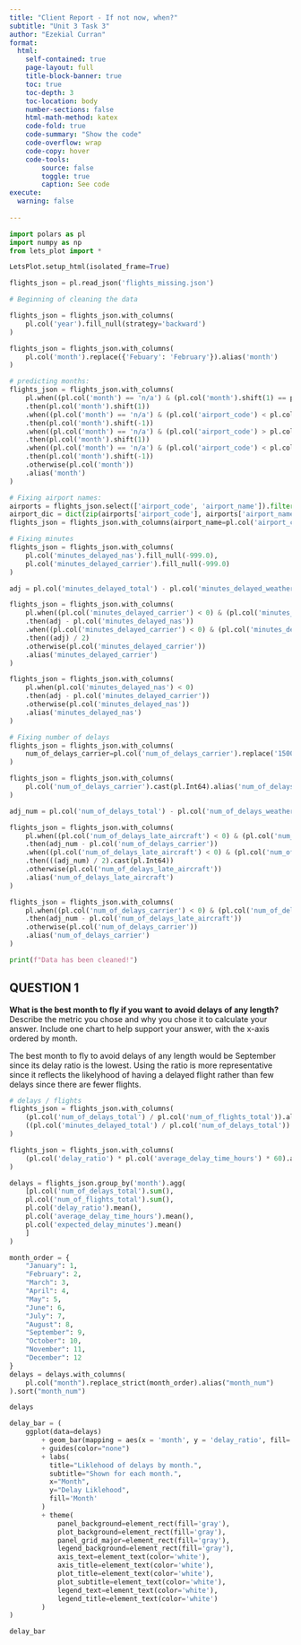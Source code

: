 ```yaml
---
title: "Client Report - If not now, when?"
subtitle: "Unit 3 Task 3"
author: "Ezekial Curran"
format:
  html:
    self-contained: true
    page-layout: full
    title-block-banner: true
    toc: true
    toc-depth: 3
    toc-location: body
    number-sections: false
    html-math-method: katex
    code-fold: true
    code-summary: "Show the code"
    code-overflow: wrap
    code-copy: hover
    code-tools:
        source: false
        toggle: true
        caption: See code
execute: 
  warning: false
    
---
```


```python
import polars as pl
import numpy as np
from lets_plot import *

LetsPlot.setup_html(isolated_frame=True)
```


```python
flights_json = pl.read_json('flights_missing.json')
```


```python
# Beginning of cleaning the data

flights_json = flights_json.with_columns(
    pl.col('year').fill_null(strategy='backward')
)

flights_json = flights_json.with_columns(
    pl.col('month').replace({'Febuary': 'February'}).alias('month')
)

# predicting months:
flights_json = flights_json.with_columns(
    pl.when((pl.col('month') == 'n/a') & (pl.col('month').shift(1) == pl.col('month').shift(-1)) & (pl.col('month').shift(1) != 'n/a'))
    .then(pl.col('month').shift(1))
    .when((pl.col('month') == 'n/a') & (pl.col('airport_code') < pl.col('airport_code').shift(1)) & (pl.col('month').shift(-1) != 'n/a'))
    .then(pl.col('month').shift(-1))
    .when((pl.col('month') == 'n/a') & (pl.col('airport_code') > pl.col('airport_code').shift(1)) & (pl.col('month').shift(1) != 'n/a'))
    .then(pl.col('month').shift(1))
    .when((pl.col('month') == 'n/a') & (pl.col('airport_code') < pl.col('airport_code').shift(-1)) & (pl.col('month').shift(-1) != 'n/a'))
    .then(pl.col('month').shift(-1))
    .otherwise(pl.col('month'))
    .alias('month')
)

# Fixing airport names:
airports = flights_json.select(['airport_code', 'airport_name']).filter((pl.col('airport_name') != "")).unique().sort(by='airport_code', descending=False)
airport_dic = dict(zip(airports['airport_code'], airports['airport_name']))
flights_json = flights_json.with_columns(airport_name=pl.col('airport_code').replace(airport_dic))

# Fixing minutes
flights_json = flights_json.with_columns(
    pl.col('minutes_delayed_nas').fill_null(-999.0),
    pl.col('minutes_delayed_carrier').fill_null(-999.0)
)

adj = pl.col('minutes_delayed_total') - pl.col('minutes_delayed_weather') - pl.col('minutes_delayed_security') - pl.col('minutes_delayed_late_aircraft')

flights_json = flights_json.with_columns(
    pl.when((pl.col('minutes_delayed_carrier') < 0) & (pl.col('minutes_delayed_nas') > 0))
    .then(adj - pl.col('minutes_delayed_nas'))
    .when((pl.col('minutes_delayed_carrier') < 0) & (pl.col('minutes_delayed_nas') < 0))
    .then((adj) / 2)
    .otherwise(pl.col('minutes_delayed_carrier'))
    .alias('minutes_delayed_carrier')
)

flights_json = flights_json.with_columns(
    pl.when(pl.col('minutes_delayed_nas') < 0)
    .then(adj - pl.col('minutes_delayed_carrier'))
    .otherwise(pl.col('minutes_delayed_nas'))
    .alias('minutes_delayed_nas')
)

# Fixing number of delays
flights_json = flights_json.with_columns(
    num_of_delays_carrier=pl.col('num_of_delays_carrier').replace('1500+', '-999')
)

flights_json = flights_json.with_columns(
    pl.col('num_of_delays_carrier').cast(pl.Int64).alias('num_of_delays_carrier')
)

adj_num = pl.col('num_of_delays_total') - pl.col('num_of_delays_weather') - pl.col('num_of_delays_security') - pl.col('num_of_delays_nas')

flights_json = flights_json.with_columns(
    pl.when((pl.col('num_of_delays_late_aircraft') < 0) & (pl.col('num_of_delays_carrier') > 0))
    .then(adj_num - pl.col('num_of_delays_carrier'))
    .when((pl.col('num_of_delays_late_aircraft') < 0) & (pl.col('num_of_delays_carrier') < 0))
    .then(((adj_num) / 2).cast(pl.Int64))
    .otherwise(pl.col('num_of_delays_late_aircraft'))
    .alias('num_of_delays_late_aircraft')
)

flights_json = flights_json.with_columns(
    pl.when((pl.col('num_of_delays_carrier') < 0) & (pl.col('num_of_delays_late_aircraft') > 0))
    .then(adj_num - pl.col('num_of_delays_late_aircraft'))
    .otherwise(pl.col('num_of_delays_carrier'))
    .alias('num_of_delays_carrier')
)

print(f"Data has been cleaned!")
```

## QUESTION 1

__What is the best month to fly if you want to avoid delays of any length?__ Describe the metric you chose and why you chose it to calculate your answer. Include one chart to help support your answer, with the x-axis ordered by month.

The best month to fly to avoid delays of any length would be September since its delay ratio is the lowest. Using the ratio is more representative since it reflects the likelyhood of having a delayed flight rather than few delays since there are fewer flights.

```python
# delays / flights
flights_json = flights_json.with_columns(
    (pl.col('num_of_delays_total') / pl.col('num_of_flights_total')).alias('delay_ratio'),
    ((pl.col('minutes_delayed_total') / pl.col('num_of_delays_total')) / 60).alias('average_delay_time_hours')
)

flights_json = flights_json.with_columns(
    (pl.col('delay_ratio') * pl.col('average_delay_time_hours') * 60).alias('expected_delay_minutes')
)
```

```python
delays = flights_json.group_by('month').agg(
    [pl.col('num_of_delays_total').sum(),
    pl.col('num_of_flights_total').sum(),
    pl.col('delay_ratio').mean(),
    pl.col('average_delay_time_hours').mean(),
    pl.col('expected_delay_minutes').mean()
    ]
)

month_order = {
    "January": 1,
    "February": 2,
    "March": 3,
    "April": 4,
    "May": 5,
    "June": 6,
    "July": 7,
    "August": 8,
    "September": 9,
    "October": 10,
    "November": 11,
    "December": 12
}
delays = delays.with_columns(
    pl.col("month").replace_strict(month_order).alias("month_num")
).sort("month_num")

delays
```

```python
delay_bar = (
    ggplot(data=delays)
        + geom_bar(mapping = aes(x = 'month', y = 'delay_ratio', fill='month', color='month'), stat='identity')
        + guides(color="none")
        + labs(
          title="Liklehood of delays by month.",
          subtitle="Shown for each month.",
          x="Month",
          y="Delay Liklehood",
          fill='Month'
        )
        + theme(
            panel_background=element_rect(fill='gray'),
            plot_background=element_rect(fill='gray'),
            panel_grid_major=element_rect(fill='gray'),
            legend_background=element_rect(fill='gray'),
            axis_text=element_text(color='white'),
            axis_title=element_text(color='white'),
            plot_title=element_text(color='white'),
            plot_subtitle=element_text(color='white'),
            legend_text=element_text(color='white'),
            legend_title=element_text(color='white')
        )
)

delay_bar
```

